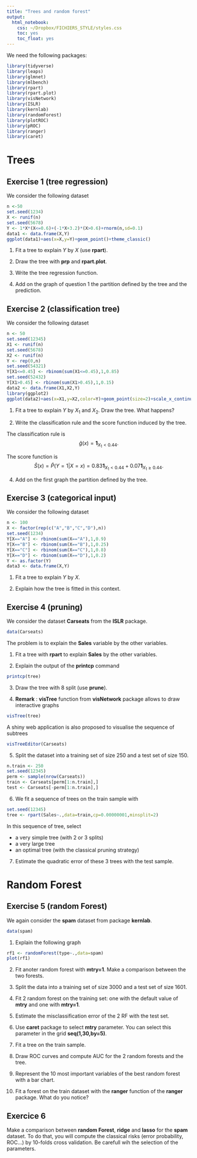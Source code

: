 ```yaml
---
title: "Trees and random forest"
output: 
  html_notebook: 
    css: ~/Dropbox/FICHIERS_STYLE/styles.css
    toc: yes
    toc_float: yes
---
```


We need the following packages:

```r
library(tidyverse)
library(leaps)
library(glmnet)
library(mlbench)
library(rpart)
library(rpart.plot)
library(visNetwork)
library(ISLR)
library(kernlab)
library(randomForest)
library(plotROC)
library(pROC)
library(ranger)
library(caret)
```


# Trees

## Exercise 1 (tree regression)

We consider the following dataset

```r
n <-50
set.seed(1234)
X <- runif(n)
set.seed(5678)
Y <- 1*X*(X<=0.6)+(-1*X+3.2)*(X>0.6)+rnorm(n,sd=0.1)
data1 <- data.frame(X,Y)
ggplot(data1)+aes(x=X,y=Y)+geom_point()+theme_classic()
```

1. Fit a tree to explain $Y$ by $X$ (use **rpart**).


2. Draw the tree with **prp** and **rpart.plot**.


3. Write the tree regression function.


4. Add on the graph of question 1 the partition defined by the tree and the prediction.



## Exercise 2 (classification tree)


We consider the following dataset

```r
n <- 50
set.seed(12345)
X1 <- runif(n)
set.seed(5678)
X2 <- runif(n)
Y <- rep(0,n)
set.seed(54321)
Y[X1<=0.45] <- rbinom(sum(X1<=0.45),1,0.85)
set.seed(52432)
Y[X1>0.45] <- rbinom(sum(X1>0.45),1,0.15)
data2 <- data.frame(X1,X2,Y)
library(ggplot2)
ggplot(data2)+aes(x=X1,y=X2,color=Y)+geom_point(size=2)+scale_x_continuous(name="")+scale_y_continuous(name="")+theme_classic()
```

1. Fit a tree to explain $Y$ by $X_1$ and $X_2$. Draw the tree. What happens?


2. Write the classification rule and the score function induced by the tree.

The classification rule is
$$\widehat g(x)=\mathbf{1}_{X_1<0.44}.$$

The score function is
$$\widehat S(x)=\widehat P(Y=1|X=x)=0.83\mathbf{1}_{X_1<0.44}+0.07\mathbf{1}_{X_1\geq 0.44}.$$

4. Add on the first graph the partition defined by the tree.


## Exercise 3 (categorical input)

We consider the following dataset

```r
n <- 100
X <- factor(rep(c("A","B","C","D"),n))
set.seed(1234)
Y[X=="A"] <- rbinom(sum(X=="A"),1,0.9)
Y[X=="B"] <- rbinom(sum(X=="B"),1,0.25)
Y[X=="C"] <- rbinom(sum(X=="C"),1,0.8)
Y[X=="D"] <- rbinom(sum(X=="D"),1,0.2)
Y <- as.factor(Y)
data3 <- data.frame(X,Y)
```

1. Fit a tree to explain $Y$ by $X$.

2. Explain how the tree is fitted in this context.

## Exercise 4 (pruning)

We consider the dataset **Carseats** from the **ISLR** package.

```r
data(Carseats)
```

The problem is to explain the **Sales** variable by the other variables.

1. Fit a tree with **rpart** to explain **Sales** by the other variables.


2. Explain the output of the **printcp** command

```r
printcp(tree)
```


3. Draw the tree with 8 split (use **prune**).


4. **Remark** : **visTree** function from **visNetwork** package allows to draw interactive graphs
```r
visTree(tree)
```

A shiny web application is also proposed to visualise the sequence of subtrees


```r
visTreeEditor(Carseats)
```


5. Split the dataset into a training set of size 250 and a test set of size 150.

```r
n.train <- 250
set.seed(12345)
perm <- sample(nrow(Carseats))
train <- Carseats[perm[1:n.train],]
test <- Carseats[-perm[1:n.train],]
```

6. We fit a sequence of trees on the train sample with
```r
set.seed(12345)
tree <- rpart(Sales~.,data=train,cp=0.00000001,minsplit=2)
```

In this sequence of tree, select

  - a very simple tree (with 2 or 3 splits)
  - a very large tree
  - an optimal tree (with the classical pruning strategy)
  

7. Estimate the quadratic error of these 3 trees with the test sample.


# Random Forest

## Exercise 5 (random Forest)

We again consider the **spam** dataset from package **kernlab**.

```r
data(spam)
```

1. Explain the following graph

```r
rf1 <- randomForest(type~.,data=spam)
plot(rf1)
```


2. Fit anoter random forest with **mtry=1**. Make a comparison between the two forests.


3. Split the data into a training set of size 3000 and a test set of size 1601.

4. Fit 2 random forest on the training set: one with the default value of **mtry** and one with **mtry=1**.

5. Estimate the misclassification error of the 2 RF with the test set.

6. Use **caret** package to select **mtry** parameter. You can select this parameter in the grid **seq(1,30,by=5)**.

7. Fit a tree on the train sample.



8. Draw ROC curves and compute AUC for the 2 random forests and the tree.


9. Represent the 10 most important variables of the best random forest with a bar chart.


10. Fit a forest on the train dataset with the **ranger** function of the **ranger** package. What do you notice?



## Exercice 6

Make a comparison between **random Forest**, **ridge** and **lasso** for the **spam** dataset. To do that, you will compute the classical risks (error probability, ROC...) by 10-folds cross validation. Be carefull wih the selection of the parameters.

